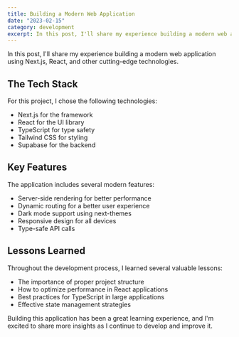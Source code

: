 ```yaml
---
title: Building a Modern Web Application
date: "2023-02-15"
category: development
excerpt: In this post, I'll share my experience building a modern web application using Next.js, React, and other cutting-edge technologies.
---
```


In this post, I'll share my experience building a modern web application using Next.js, React, and other cutting-edge technologies.

## The Tech Stack

For this project, I chose the following technologies:

-   Next.js for the framework
-   React for the UI library
-   TypeScript for type safety
-   Tailwind CSS for styling
-   Supabase for the backend

## Key Features

The application includes several modern features:

-   Server-side rendering for better performance
-   Dynamic routing for a better user experience
-   Dark mode support using next-themes
-   Responsive design for all devices
-   Type-safe API calls

## Lessons Learned

Throughout the development process, I learned several valuable lessons:

-   The importance of proper project structure
-   How to optimize performance in React applications
-   Best practices for TypeScript in large applications
-   Effective state management strategies

Building this application has been a great learning experience, and I'm excited to share more insights as I continue to develop and improve it.
